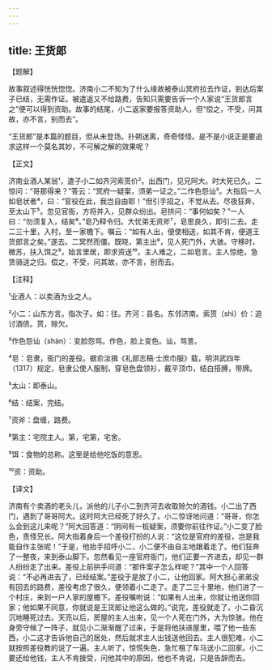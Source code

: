 ```yaml
---
---
---
```

title: 王货郎
---




【题解】


故事叙述得恍恍惚惚。济南小二不知为了什么缘故被泰山冥府拉去作证，到达后案子已结，无需作证。被遣返又不给路费，告知只需要告诉一个人家说“王货郎言之”便可以得到资助。故事的结尾，小二返家要报答资助人，但“偿之，不受，问其故，亦不言，别而去”。

“王货郎”是本篇的题目，但从未登场。扑朔迷离，奇奇怪怪。是不是小说正是要追求这样一个莫名其妙，不可解之解的效果呢？

【正文】

济南业酒人某翁¹，遣子小二如齐河索贳价²。出西门，见兄阿大。时大死已久。二惊问：“哥那得来？”答云：“冥府一疑案，须弟一证之。”二作色怨讪³。大指后一人如皂状者⁴，曰：“官役在此，我岂自由耶！”但引手招之，不觉从去。尽夜狂奔，至太山下⁵。忽见官衙，方将并入，见群众纷出。皂拱问：“事何如矣？”一人曰：“勿须复入，结矣⁶。”皂乃释令归。大忧弟无资斧⁷，皂思良久，即引二去。走二三十里，入村，至一家檐下。嘱云：“如有人出，便使相送，如其不肯，便道王货郎言之矣。”遂去。二冥然而僵。既晓，第主出⁸，见人死门外，大骇。守移时，微苏，扶入饵之⁹，始言里居，即求资送¹⁰。主人难之，二如皂言。主人惊绝，急赁骑送之归。偿之，不受，问其故，亦不言，别而去。





【注释】


¹业酒人：以卖酒为业之人。

²小二：山东方言。指次子。如：往。齐河：县名。东邻济南。索贳（shì）价：追讨酒债。贳，赊欠。

³作色怨讪（shàn）：变脸怨骂。作色，脸上变色。讪，骂詈。

⁴皂：皂隶，衙门的差役。据俞汝揖《礼部志稿·士庶巾服》载，明洪武四年（1317）规定，皂隶公使人服制，穿皂色盘领衫，戴平顶巾，结白搭膊，带牌。

⁵太山：即泰山。

⁶结：结案，完结。

⁷资斧：盘缠，路费。

⁸第主：宅院主人。第，宅第，宅舍。

⁹饵：食物的总称。这里是给他吃饭的意思。

¹⁰资：资助。





【译文】


济南有个卖酒的老头儿，派他的儿子小二到齐河去收取赊欠的酒钱。小二出了西门，遇到了哥哥阿大。这时阿大已经死了好久了。小二惊讶地问道：“哥哥，你怎么会到这儿来呢？”阿大回答道：“阴间有一桩疑案，须要你前往作证。”小二变了脸色，责怪兄长。阿大指着身后一个差役打扮的人说：“这位是官府的差役，岂是我能自作主张呢！”于是，他抬手招呼小二，小二便不由自主地跟着走了。他们狂奔了一整夜，来到泰山脚下。忽然看见一座官府衙门，他们正要一齐进去，却见一群人纷纷走了出来。差役上前拱手问道：“那件案子怎么样呢？”其中一个人回答说：“不必再进去了，已经结案。”差役于是放了小二，让他回家。阿大担心弟弟没有回去的路费，差役考虑了很久，便领着小二走了。走了二三十里地，他们进了一个村庄，来到一户人家的屋檐下。差役嘱咐说：“如果有人出来，你就让他送你回家；他如果不同意，你就说是王货郎让他这么做的。”说完，差役就走了。小二昏沉沉地睡死过去。天亮以后，房屋的主人出来，见一个人死在门外，大为惊骇。他在身旁守候了一阵子，就见小二渐渐醒了过来，于是将他扶进屋里，喂了他一些东西，小二这才告诉他自己的居处，然后就求主人出钱送他回去。主人很犯难，小二就按照差役教的说了一遍。主人听了，惊慌失色，急忙租了车马送小二回家。小二要还给他钱，主人不肯接受，问他其中的原因，他也不肯说，只是告辞而去。
